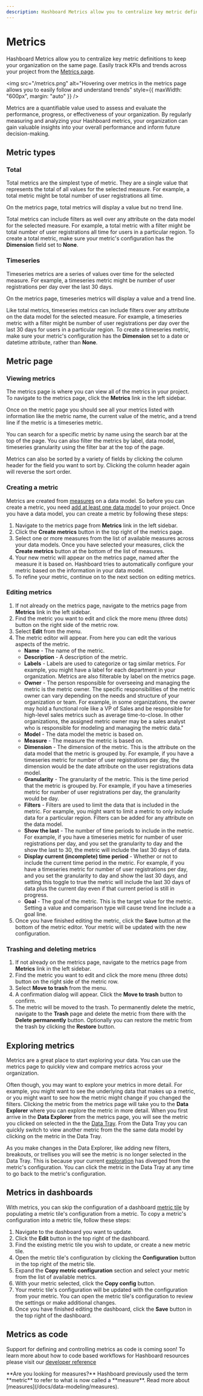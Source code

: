 ```yaml
---
description: Hashboard Metrics allow you to centralize key metric definitions to keep your organization on the same page. Easily track KPIs and trends across your project
---
```



# Metrics

Hashboard Metrics allow you to centralize key metric definitions to keep your organization on the same page. Easily track KPIs and trends across your project from the [Metrics page](#metric-page).

<img
  src="/metrics.png"
  alt="Hovering over metrics in the metrics page allows you to easily follow and understand trends"
  style={{ maxWidth: "600px", margin: "auto" }}
/>

Metrics are a quantifiable value used to assess and evaluate the performance, progress, or effectiveness of your organization.
By regularly measuring and analyzing your Hashboard metrics, your organization can gain valuable insights into your overall performance and inform future decision-making.

## Metric types

### Total

Total metrics are the simplest type of metric. They are a single value that represents the total of all values for the selected measure. For example, a total metric might be total number of user registrations all time.

On the metrics page, total metrics will display a value but no trend line.

Total metrics can include filters as well over any attribute on the data model for the selected measure. For example, a total metric with a filter might be total number of user registrations all time for users in a particular region.
To create a total metric, make sure your metric's configuration has the **Dimension** field set to **None**.

### Timeseries

Timeseries metrics are a series of values over time for the selected measure. For example, a timeseries metric might be number of user registrations per day over the last 30 days.

On the metrics page, timeseries metrics will display a value and a trend line.

Like total metrics, timeseries metrics can include filters over any attribute on the data model for the selected measure. For example, a timeseries metric with a filter might be number of user registrations per day over the last 30 days for users in a particular region.
To create a timeseries metric, make sure your metric's configuration has the **Dimension** set to a date or datetime attribute, rather than **None**.

## Metric page

### Viewing metrics

The metrics page is where you can view all of the metrics in your project. To navigate to the metrics page, click the **Metrics** link in the left sidebar.

Once on the metric page you should see all your metrics listed with information like the metric name, the current value of the metric, and a trend line if the metric is a timeseries metric.

You can search for a specific metric by name using the search bar at the top of the page. You can also filter the metrics by label, data model, timeseries granularity using the filter bar at the top of the page.

Metrics can also be sorted by a variety of fields by clicking the column header for the field you want to sort by. Clicking the column header again will reverse the sort order.

### Creating a metric

Metrics are created from [measures](/docs/data-modeling/measures) on a data model. So before you can create a metric, you need [add at least one data model](/docs/data-modeling/add-data-model) to your project.
Once you have a data model, you can create a metric by following these steps:

1. Navigate to the metrics page from **Metrics** link in the left sidebar.
2. Click the **Create metrics** button in the top right of the metrics page.
3. Select one or more measures from the list of available measures across your data models. Once you have selected your measures, click the **Create metrics** button at the bottom of the list of measures.
4. Your new metric will appear on the metrics page, named after the measure it is based on. Hashboard tries to automatically configure your metric based on the information in your data model.
5. To refine your metric, continue on to the next section on editing metrics.

### Editing metrics

1. If not already on the metrics page, navigate to the metrics page from **Metrics** link in the left sidebar.
2. Find the metric you want to edit and click the more menu (three dots) button on the right side of the metric row.
3. Select **Edit** from the menu.
4. The metric editor will appear. From here you can edit the various aspects of the metric.
   - **Name** - The name of the metric.
   - **Description** - A description of the metric.
   - **Labels** - Labels are used to categorize or tag similar metrics.
     For example, you might have a label for each department in your organization. Metrics are also filterable by label on the metrics page.
   - **Owner** - The person responsible for overseeing and managing the metric is the metric owner. 
     The specific responsibilities of the metric owner can vary depending on the needs and structure of your organization or team. 
     For example, in some organizations, the owner may hold a functional role like a VP of Sales and be responsible for high-level sales metrics such as average time-to-close. 
     In other organizations, the assigned metric owner may be a sales analyst who is responsible for modeling and managing the metric data." 
   - **Model** - The data model the metric is based on.
   - **Measure** - The measure the metric is based on.
   - **Dimension** - The dimension of the metric. This is the attribute on the data model that the metric is grouped by.
     For example, if you have a timeseries metric for number of user registrations per day, the dimension would be the date attribute on the user registrations data model.
   - **Granularity** - The granularity of the metric. This is the time period that the metric is grouped by.
     For example, if you have a timeseries metric for number of user registrations per day, the granularity would be day.
   - **Filters** - Filters are used to limit the data that is included in the metric.
     For example, you might want to limit a metric to only include data for a particular region. Filters can be added for any attribute on the data model.
   - **Show the last** - The number of time periods to include in the metric.
     For example, if you have a timeseries metric for number of user registrations per day, and you set the granularity to day and the show the last to 30, the metric will include the last 30 days of data.
   - **Display current (incomplete) time period** - Whether or not to include the current time period in the metric.
     For example, if you have a timeseries metric for number of user registrations per day, and you set the granularity to day and show the last 30 days, and setting this toggle to true the metric will include the last 30 days of data plus the current day even if that current period is still in progress.
   - **Goal** - The goal of the metric. This is the target value for the metric. Setting a value and comparison type will cause trend line include a a goal line.
5. Once you have finished editing the metric, click the **Save** button at the bottom of the metric editor. Your metric will be updated with the new configuration.

### Trashing and deleting metrics

1. If not already on the metrics page, navigate to the metrics page from **Metrics** link in the left sidebar.
2. Find the metric you want to edit and click the more menu (three dots) button on the right side of the metric row.
3. Select **Move to trash** from the menu.
4. A confirmation dialog will appear. Click the **Move to trash** button to confirm.
5. The metric will be moved to the trash. To permanently delete the metric, navigate to the **Trash** page and delete the metric from there with the **Delete permanently** button. Optionally you can restore the metric from the trash by clicking the **Restore** button.

## Exploring metrics

Metrics are a great place to start exploring your data. You can use the metrics page to quickly view and compare metrics across your organization.

Often though, you may want to explore your metrics in more detail. For example, you might want to see the underlying data that makes up a metric, or you might want to see how the metric might change if you changed the filters.
Clicking the metric from the metrics page will take you to the **Data Explorer** where you can explore the metric in more detail.
When you first arrive in the **Data Explorer** from the metrics page, you will see the metric you clicked on selected in the the [Data Tray](/docs/visualizing-data/data-tray). From the Data Tray you can quickly switch to view another metric
from the the same data model by clicking on the metric in the Data Tray.

As you make changes in the Data Explorer, like adding new filters, breakouts, or trellises you will see the metric is no longer selected in the Data Tray.
This is because your current [exploration](/docs/visualizing-data/explorations) has diverged from the metric's configuration. You can click the metric in the Data Tray at any time to go back to the metric's configuration.

## Metrics in dashboards

With metrics, you can skip the configuration of a dashboard [metric tile](/docs/dashboards/metrics) by populating a metric tile's configuration from a metric.
To copy a metric's configuration into a metric tile, follow these steps:

1. Navigate to the dashboard you want to update.
2. Click the **Edit** button in the top right of the dashboard.
3. Find the existing metric tile you wish to update, or create a new metric tile.
4. Open the metric tile's configuration by clicking the **Configuration** button in the top right of the metric tile.
5. Expand the **Copy metric configuration** section and select your metric from the list of available metrics.
6. With your metric selected, click the **Copy config** button.
7. Your metric tile's configuration will be updated with the configuration from your metric. You can open the metric tile's configuration to review the settings or make additional changes.
8. Once you have finished editing the dashboard, click the **Save** button in the top right of the dashboard.

## Metrics as code

Support for defining and controlling metrics as code is coming soon! To learn more about how to code based workflows for Hashboard resources please visit our [developer reference](/docs/data-ops)

<Callout type="warning">
  **Are you looking for measures?** Hashboard previously used the term
  **metric** to refer to what is now called a **measure**. Read more about
  [measures](/docs/data-modeling/measures).
</Callout>

